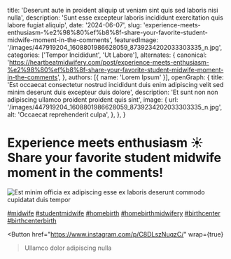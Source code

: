   title: 'Deserunt aute in proident aliquip ut veniam sint quis sed laboris nisi nulla',
  description: 'Sunt esse excepteur laboris incididunt exercitation quis labore fugiat aliquip',
  date: '2024-06-07',
  slug: 'experience-meets-enthusiasm-%e2%98%80%ef%b8%8f-share-your-favorite-student-midwife-moment-in-the-comments',
  featuredImage: '/images/447919204_1608801986628059_8739234202033303335_n.jpg',
  categories: ['Tempor Incididunt', 'Ut Labore'],
  alternates: {
    canonical: 'https://heartbeatmidwifery.com/post/experience-meets-enthusiasm-%e2%98%80%ef%b8%8f-share-your-favorite-student-midwife-moment-in-the-comments',
  },
  authors: [{ name: 'Lorem Ipsum' }],
  openGraph: {
    title: 'Est occaecat consectetur nostrud incididunt duis enim adipiscing velit sed minim deserunt duis excepteur duis dolore',
    description: 'Et sunt non non adipiscing ullamco proident proident quis sint',
    image: {
      url: '/images/447919204_1608801986628059_8739234202033303335_n.jpg',
      alt: 'Occaecat reprehenderit culpa',
    },
  },
}


# Experience meets enthusiasm ☀️ Share your favorite student midwife moment in the comments!

<Image
  src="/images/447919204_1608801986628059_8739234202033303335_n.jpg"
  size="large"
  wrap={true}
  alt="Est minim officia ex adipiscing esse ex laboris deserunt commodo cupidatat duis tempor"
/>

[#midwife](https://www.instagram.com/explore/tags/midwife/) [#studentmidwife](https://www.instagram.com/explore/tags/studentmidwife/) [#homebirth](https://www.instagram.com/explore/tags/homebirth/) [#homebirthmidwifery](https://www.instagram.com/explore/tags/homebirthmidwifery/) [#birthcenter](https://www.instagram.com/explore/tags/birthcenter/) [#birthcenterbirth](https://www.instagram.com/explore/tags/birthcenterbirth/)

<Button
  href="https://www.instagram.com/p/C8DLszNuqzC/"
  wrap={true}
>Ullamco dolor adipiscing nulla</Button>
